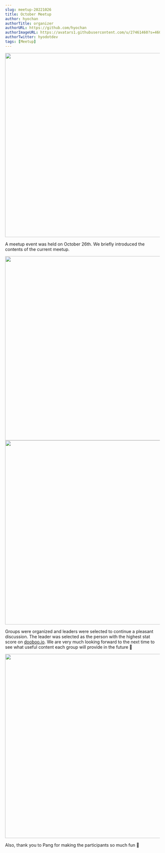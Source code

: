 ```yaml
---
slug: meetup-20221026
title: October Meetup
author: hyochan
authorTitle: organizer
authorURL: https://github.com/hyochan
authorImageURL: https://avatars1.githubusercontent.com/u/27461460?s=460&u=b5860875e26d33fd70fd210f4ea74f81cdf9d99b&v=4
authorTwitter: hyodotdev
tags: [Meetup]
---
```



<img src="https://user-images.githubusercontent.com/27461460/198086669-908514bb-3f53-4c30-a8a7-6e7f2315c0fd.jpeg" width="600"/>

A meetup event was held on October 26th. We briefly introduced the contents of the current meetup.

<img src="https://user-images.githubusercontent.com/27461460/198086670-925d4fa1-6282-44d2-aa38-98f1b40262a3.jpeg" width="600"/>

<img src="https://user-images.githubusercontent.com/27461460/198086674-44aa40f2-42a0-4318-97bf-321a05ddcf98.jpeg" width="600" />

Groups were organized and leaders were selected to continue a pleasant discussion. The leader was selected as the person with the highest stat score on [dooboo.io](https://dooboo.io). We are very much looking forward to the next time to see what useful content each group will provide in the future 🙂

<img src="https://user-images.githubusercontent.com/27461460/198088266-5ee23468-0623-4dcb-9d35-af4565479c43.jpeg" width="600" />

Also, thank you to Pang for making the participants so much fun 🙏

<AdFitMobileBanner
  unit="DAN-ToBFS44DTfrAHzOv"
  className="adfit-middle-mobile-2022-10-26"
/>
